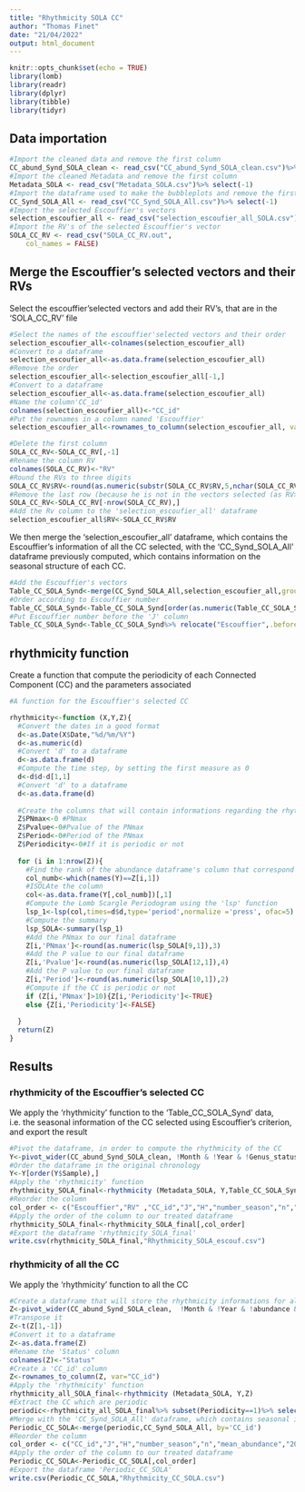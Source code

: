 ---
title: "Rhythmicity SOLA CC"
author: "Thomas Finet"
date: "21/04/2022"
output: html_document
---

```{r setup, include=FALSE}
knitr::opts_chunk$set(echo = TRUE)
library(lomb)
library(readr)
library(dplyr)
library(tibble)
library(tidyr)
```

## Data importation

```{r}
#Import the cleaned data and remove the first column
CC_abund_Synd_SOLA_clean <- read_csv("CC_abund_Synd_SOLA_clean.csv")%>% select(-1)
#Import the cleaned Metadata and remove the first column
Metadata_SOLA <- read_csv("Metadata_SOLA.csv")%>% select(-1)
#Import the dataframe used to make the bubbleplots and remove the first column
CC_Synd_SOLA_All <- read_csv("CC_Synd_SOLA_All.csv")%>% select(-1)
#Import the selected Escouffier's vectors
selection_escoufier_all <- read_csv("selection_escoufier_all_SOLA.csv")
#Import the RV's of the selected Escouffier's vector 
SOLA_CC_RV <- read_csv("SOLA_CC_RV.out", 
    col_names = FALSE)
```

## Merge the Escouffier's selected vectors and their RVs

Select the escouffier'selected vectors and add their RV's, that are in the 'SOLA_CC_RV' file

```{r}
#Select the names of the escouffier'selected vectors and their order 
selection_escoufier_all<-colnames(selection_escoufier_all)
#Convert to a dataframe 
selection_escoufier_all<-as.data.frame(selection_escoufier_all)
#Remove the order
selection_escoufier_all<-selection_escoufier_all[-1,]
#Convert to a dataframe
selection_escoufier_all<-as.data.frame(selection_escoufier_all)
#Name the column'CC_id'
colnames(selection_escoufier_all)<-"CC_id"
#Put the rownames in a column named 'Escouffier'
selection_escoufier_all<-rownames_to_column(selection_escoufier_all, var="Escouffier")

#Delete the first column
SOLA_CC_RV<-SOLA_CC_RV[,-1]
#Rename the column RV
colnames(SOLA_CC_RV)<-"RV"
#Round the RVs to three digits
SOLA_CC_RV$RV<-round(as.numeric(substr(SOLA_CC_RV$RV,5,nchar(SOLA_CC_RV$RV))),3)
#Remove the last row (because he is not in the vectors selected (as RV>0.75))
SOLA_CC_RV<-SOLA_CC_RV[-nrow(SOLA_CC_RV),]
#Add the Rv column to the 'selection_escoufier_all' dataframe
selection_escoufier_all$RV<-SOLA_CC_RV$RV
```

We then merge the 'selection_escoufier_all' dataframe, which contains the Escouffier's information of all the CC selected, with the 'CC_Synd_SOLA_All' dataframe previously computed, which contains information on the seasonal structure of each CC.

```{r}
#Add the Escouffier's vectors 
Table_CC_SOLA_Synd<-merge(CC_Synd_SOLA_All,selection_escoufier_all,group_by='CC_id')
#Order according to Escouffier number
Table_CC_SOLA_Synd<-Table_CC_SOLA_Synd[order(as.numeric(Table_CC_SOLA_Synd$Escouffier)),]
#Put Escouffier number before the 'J' column
Table_CC_SOLA_Synd<-Table_CC_SOLA_Synd%>% relocate("Escouffier",.before='J')
```


## rhythmicity function

Create a function that compute the periodicity of each Connected Component (CC) and the parameters associated 

```{r}
#A function for the Escouffier's selected CC

rhythmicity<-function (X,Y,Z){
  #Convert the dates in a good format
  d<-as.Date(X$Date,"%d/%m/%Y")
  d<-as.numeric(d)
  #Convert 'd' to a dataframe 
  d<-as.data.frame(d)
  #Compute the time step, by setting the first measure as 0
  d<-d$d-d[1,1]
  #Convert 'd' to a dataframe 
  d<-as.data.frame(d)
  
  #Create the columns that will contain informations regarding the rhythmicity
  Z$PNmax<-0 #PNmax
  Z$Pvalue<-0#Pvalue of the PNmax
  Z$Period<-0#Period of the PNmax
  Z$Periodicity<-0#If it is periodic or not
  
  for (i in 1:nrow(Z)){
    #Find the rank of the abundance dataframe's column that correspond to the CC in the Escouffier's selection
    col_numb<-which(names(Y)==Z[i,1])
    #ISOLAte the column
    col<-as.data.frame(Y[,col_numb])[,1]
    #Compute the Lomb Scargle Periodogram using the 'lsp' function
    lsp_1<-lsp(col,times=d$d,type='period',normalize ='press', ofac=5)
    #Compute the summary
    lsp_SOLA<-summary(lsp_1)
    #Add the PNmax to our final dataframe
    Z[i,'PNmax']<-round(as.numeric(lsp_SOLA[9,1]),3)
    #Add the P value to our final dataframe
    Z[i,'Pvalue']<-round(as.numeric(lsp_SOLA[12,1]),4)
    #Add the P value to our final dataframe
    Z[i,'Period']<-round(as.numeric(lsp_SOLA[10,1]),2)
    #Compute if the CC is periodic or not
    if (Z[i,'PNmax']>10){Z[i,'Periodicity']<-TRUE} 
    else {Z[i,'Periodicity']<-FALSE}
    
  }
  return(Z)
}


```


## Results 

### rhythmicity of the Escouffier's selected CC

We apply the 'rhythmicity' function to the 'Table_CC_SOLA_Synd' data, i.e. the seasonal information of the CC selected using Escouffier's criterion,  and export the result 

```{r}
#Pivot the dataframe, in order to compute the rhythmicity of the CC
Y<-pivot_wider(CC_abund_Synd_SOLA_clean, !Month & !Year & !Genus_status & !Season,names_from = "CC_id", values_from = "abundance")
#Order the dataframe in the original chronology
Y<-Y[order(Y$Sample),]
#Apply the 'rhythmicity' function
rhythmicity_SOLA_final<-rhythmicity (Metadata_SOLA, Y,Table_CC_SOLA_Synd)
#Reorder the column
col_order <- c("Escouffier","RV" ,"CC_id","J","H","number_season","n","mean_abundance","2009","2010","2011","2012","2013","2014","Status"        ,"PNmax","Pvalue","Period","Periodicity")
#Apply the order of the column to our treated dataframe
rhythmicity_SOLA_final<-rhythmicity_SOLA_final[,col_order]
#Export the dataframe 'rhythmicity_SOLA_final'
write.csv(rhythmicity_SOLA_final,"Rhythmicity_SOLA_escouf.csv")
```

### rhythmicity of all the CC

We apply the 'rhythmicity' function to all the CC

```{r}
#Create a dataframe that will store the rhythmicity informations for all the CC
Z<-pivot_wider(CC_abund_Synd_SOLA_clean,  !Month & !Year & !abundance & !Season,names_from = "CC_id", values_from = "Genus_status")
#Transpose it 
Z<-t(Z[1,-1])
#Convert it to a dataframe 
Z<-as.data.frame(Z)
#Rename the 'Status' column
colnames(Z)<-"Status"
#Create a 'CC_id' column
Z<-rownames_to_column(Z, var="CC_id")
#Apply the 'rhythmicity' function
rhythmicity_all_SOLA_final<-rhythmicity (Metadata_SOLA, Y,Z)
#Extract the CC which are periodic
periodic<-rhythmicity_all_SOLA_final%>% subset(Periodicity==1)%>% select(-"Status")
#Merge with the 'CC_Synd_SOLA_All' dataframe, which contains seasonal information on the CC. 
Periodic_CC_SOLA<-merge(periodic,CC_Synd_SOLA_All, by='CC_id')
#Reorder the column
col_order <- c("CC_id","J","H","number_season","n","mean_abundance","2009","2010","2011","2012","2013","2014","Status" ,"PNmax","Pvalue","Period","Periodicity")
#Apply the order of the column to our treated dataframe
Periodic_CC_SOLA<-Periodic_CC_SOLA[,col_order]
#Export the dataframe 'Periodic_CC_SOLA'
write.csv(Periodic_CC_SOLA,"Rhythmicity_CC_SOLA.csv")
```